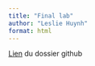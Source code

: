 ```yaml
---
title: "Final lab"
author: "Leslie Huynh"
format: html
---
```

[Lien](https://github.com/leslie3001/battletech.git) du dossier github 